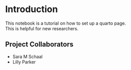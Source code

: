 # Introduction {.unnumbered}

This notebook is a tutorial on how to set up a quarto page.\
This is helpful for new researchers.

## Project Collaborators

-   Sara M Schaal
-   Lilly Parker
